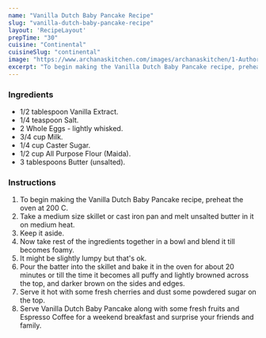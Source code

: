 ---
name: "Vanilla Dutch Baby Pancake Recipe"
slug: "vanilla-dutch-baby-pancake-recipe"
layout: 'RecipeLayout'
prepTime: "30"
cuisine: "Continental"
cuisineSlug: "continental"
image: "https://www.archanaskitchen.com/images/archanaskitchen/1-Author/garimasgautam-gmail.com/Vanilla_Dutch_Baby_Pancake_edited1.jpg"
excerpt: "To begin making the Vanilla Dutch Baby Pancake recipe, preheat the oven at 200 C"
---

### Ingredients

- 1/2 tablespoon Vanilla Extract.
- 1/4 teaspoon Salt.
- 2 Whole Eggs - lightly whisked.
- 3/4 cup Milk.
- 1/4 cup Caster Sugar.
- 1/2 cup All Purpose Flour (Maida).
- 3 tablespoons Butter (unsalted).

### Instructions

1. To begin making the Vanilla Dutch Baby Pancake recipe, preheat the oven at 200 C.
1. Take a medium size skillet or cast iron pan and melt unsalted butter in it on medium heat.
1. Keep it aside.
1. Now take rest of the ingredients together in a bowl and blend it till becomes foamy.
1. It might be slightly lumpy but that's ok.
1. Pour the batter into the skillet and bake it in the oven for about 20 minutes or till the time it becomes all puffy and lightly browned across the top, and darker brown on the sides and edges.
1. Serve it hot with some fresh cherries and dust some powdered sugar on the top.
1. Serve Vanilla Dutch Baby Pancake along with some fresh fruits and Espresso Coffee for a weekend breakfast and surprise your friends and family.
